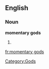 ==English==

===Noun===
'''momentary gods'''

# {{plural of|momentary god}}

[[Category:Gods]]

[[fr:momentary gods]]